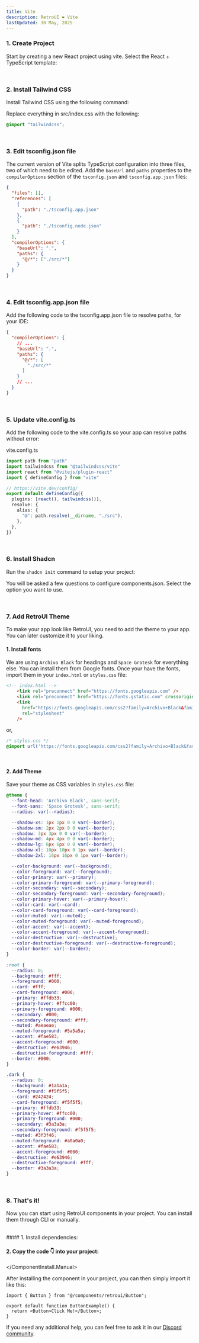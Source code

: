 ```yaml
---
title: Vite
description: RetroUI ❤️ Vite
lastUpdated: 30 May, 2025
---
```


### 1. Create Project

Start by creating a new React project using vite. Select the React + TypeScript template:

<CliCommand npmCommand="npm create vite@latest" />

<br />

### 2. Install Tailwind CSS

Install Tailwind CSS using the following command:

<CliCommand npmCommand="npm install tailwindcss @tailwindcss/vite" />

Replace everything in src/index.css with the following:

```css
@import "tailwindcss";
```

<br />

### 3. Edit tsconfig.json file

The current version of Vite splits TypeScript configuration into three files, two of which need to be edited. Add the `baseUrl` and `paths` properties to the `compilerOptions` section of the `tsconfig.json` and `tsconfig.app.json` files:

```json
{
  "files": [],
  "references": [
    {
      "path": "./tsconfig.app.json"
    },
    {
      "path": "./tsconfig.node.json"
    }
  ],
  "compilerOptions": {
    "baseUrl": ".",
    "paths": {
      "@/*": ["./src/*"]
    }
  }
}
```

<br />

### 4. Edit tsconfig.app.json file
Add the following code to the tsconfig.app.json file to resolve paths, for your IDE:

```json
{
  "compilerOptions": {
    // ...
    "baseUrl": ".",
    "paths": {
      "@/*": [
        "./src/*"
      ]
    }
    // ...
  }
}
```



<br />

### 5. Update vite.config.ts

Add the following code to the vite.config.ts so your app can resolve paths without error:

<CliCommand npmCommand="npm install -D @types/node" />

vite.config.ts
```ts
import path from "path"
import tailwindcss from "@tailwindcss/vite"
import react from "@vitejs/plugin-react"
import { defineConfig } from "vite"

// https://vite.dev/config/
export default defineConfig({
  plugins: [react(), tailwindcss()],
  resolve: {
    alias: {
      "@": path.resolve(__dirname, "./src"),
    },
  },
})
```

<br />

### 6. Install Shadcn
Run the `shadcn init` command to setup your project:

<CliCommand npmCommand="npx shadcn@latest init" />

You will be asked a few questions to configure components.json. Select the option you want to use.

<br />

### 7. Add RetroUI Theme
To make your app look like RetroUI, you need to add the theme to your app. You can later customize it to your liking.

#### 1. Install fonts

We are using `Archivo Black` for headings and `Space Grotesk` for everything else. You can install them from Google fonts.
Once your have the fonts, import them in your `index.html` or `styles.css` file:

```html
<!-- index.html -->
    <link rel="preconnect" href="https://fonts.googleapis.com" />
    <link rel="preconnect" href="https://fonts.gstatic.com" crossorigin />
    <link
      href="https://fonts.googleapis.com/css2?family=Archivo+Black&family=Space+Grotesk:wght@300..700&display=swap"
      rel="stylesheet"
    />
```
or, 

```css
/* styles.css */
@import url('https://fonts.googleapis.com/css2?family=Archivo+Black&family=Space+Grotesk:wght@300;400;500;600;700&display=swap');
```
<br />

#### 2. Add Theme

Save your theme as CSS variables in `styles.css` file:

```scss
@theme {
  --font-head: 'Archivo Black', sans-serif;
  --font-sans: 'Space Grotesk', sans-serif;
  --radius: var(--radius);

  --shadow-xs: 1px 1px 0 0 var(--border);
  --shadow-sm: 2px 2px 0 0 var(--border);
  --shadow: 3px 3px 0 0 var(--border);
  --shadow-md: 4px 4px 0 0 var(--border);
  --shadow-lg: 6px 6px 0 0 var(--border);
  --shadow-xl: 10px 10px 0 1px var(--border);
  --shadow-2xl: 16px 16px 0 1px var(--border);

  --color-background: var(--background);
  --color-foreground: var(--foreground);
  --color-primary: var(--primary);
  --color-primary-foreground: var(--primary-foreground);
  --color-secondary: var(--secondary);
  --color-secondary-foreground: var(--secondary-foreground);
  --color-primary-hover: var(--primary-hover);
  --color-card: var(--card);
  --color-card-foreground: var(--card-foreground);
  --color-muted: var(--muted);
  --color-muted-foreground: var(--muted-foreground);
  --color-accent: var(--accent);
  --color-accent-foreground: var(--accent-foreground);
  --color-destructive: var(--destructive);
  --color-destructive-foreground: var(--destructive-foreground);
  --color-border: var(--border);
}

:root {
  --radius: 0;
  --background: #fff;
  --foreground: #000;
  --card: #fff;
  --card-foreground: #000;
  --primary: #ffdb33;
  --primary-hover: #ffcc00;
  --primary-foreground: #000;
  --secondary: #000;
  --secondary-foreground: #fff;
  --muted: #aeaeae;
  --muted-foreground: #5a5a5a;
  --accent: #fae583;
  --accent-foreground: #000;
  --destructive: #e63946;
  --destructive-foreground: #fff;
  --border: #000;
}

.dark {
  --radius: 0;
  --background: #1a1a1a;
  --foreground: #f5f5f5;
  --card: #242424;
  --card-foreground: #f5f5f5;
  --primary: #ffdb33;
  --primary-hover: #ffcc00;
  --primary-foreground: #000;
  --secondary: #3a3a3a;
  --secondary-foreground: #f5f5f5;
  --muted: #3f3f46;
  --muted-foreground: #a0a0a0;
  --accent: #fae583;
  --accent-foreground: #000;
  --destructive: #e63946;
  --destructive-foreground: #fff;
  --border: #3a3a3a;
}
```

<br />

### 8. That's it!

Now you can start using RetroUI components in your project. You can install them through CLI or manually.

<br />

<ComponentInstall>
  <ComponentInstall.Cli npmCommand="npx shadcn@latest add 'https://retroui.dev/r/button.json'" />
  <ComponentInstall.Manual>
#### 1. Install dependencies:

<CliCommand npmCommand="npm install class-variance-authority" />

<br />

#### 2. Copy the code 👇 into your project:

<ComponentSource name="button" />

  </ComponentInstall.Manual>
</ComponentInstall>

After installing the component in your project, you can then simply import it like this:

```tsx
import { Button } from "@/components/retroui/Button";

export default function ButtonExample() {
  return <Button>Click Me!</Button>;
}
```

If you need any additional help, you can feel free to ask it in our [Discord community](https://discord.gg/Jum3NJxK6Q).